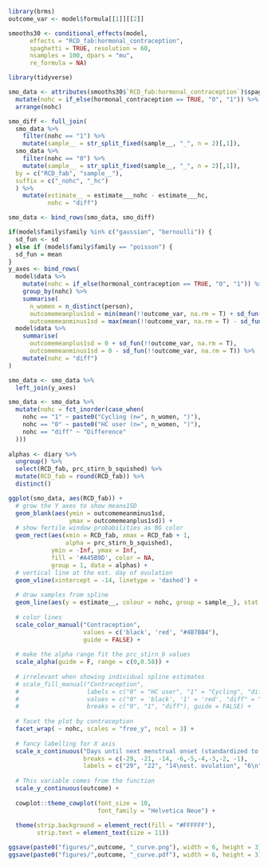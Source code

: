 ```r
library(brms)
outcome_var <- model$formula[[1]][[2]]

smooths30 <- conditional_effects(model, 
      effects = "RCD_fab:hormonal_contraception",
      spaghetti = TRUE, resolution = 60, 
      nsamples = 100, dpars = "mu",
      re_formula = NA)

library(tidyverse)

smo_data <- attributes(smooths30$`RCD_fab:hormonal_contraception`)$spaghetti %>% 
  mutate(nohc = if_else(hormonal_contraception == TRUE, "0", "1")) %>% 
  arrange(nohc)

smo_diff <- full_join(
  smo_data %>% 
    filter(nohc == "1") %>%
    mutate(sample__ = str_split_fixed(sample__, "_", n = 2)[,1]),
  smo_data %>% 
    filter(nohc == "0") %>% 
    mutate(sample__ = str_split_fixed(sample__, "_", n = 2)[,1]),
  by = c("RCD_fab", "sample__"), 
  suffix = c("_nohc", "_hc")
  ) %>% 
    mutate(estimate__ = estimate___nohc - estimate___hc,
           nohc = "diff")

smo_data <- bind_rows(smo_data, smo_diff)

if(model$family$family %in% c("gaussian", "bernoulli")) {
  sd_fun <- sd
} else if (model$family$family == "poisson") {
  sd_fun = mean
} 
y_axes <- bind_rows(
  model$data %>% 
    mutate(nohc = if_else(hormonal_contraception == TRUE, "0", "1")) %>% 
    group_by(nohc) %>% 
    summarise(
      n_women = n_distinct(person),
      outcomemeanplus1sd = min(mean(!!outcome_var, na.rm = T) + sd_fun(!!outcome_var, na.rm = T), max(!!outcome_var, na.rm = T)),
      outcomemeanminus1sd = max(mean(!!outcome_var, na.rm = T) - sd_fun(!!outcome_var, na.rm = T), min(!!outcome_var, na.rm = T))),
  model$data %>% 
    summarise(
      outcomemeanplus1sd = 0 + sd_fun(!!outcome_var, na.rm = T),
      outcomemeanminus1sd = 0 - sd_fun(!!outcome_var, na.rm = T)) %>% 
    mutate(nohc = "diff")
)

smo_data <- smo_data %>% 
  left_join(y_axes)

smo_data <- smo_data %>% 
  mutate(nohc = fct_inorder(case_when(
    nohc == "1" ~ paste0("Cycling (n=", n_women, ")"),
    nohc == "0" ~ paste0("HC user (n=", n_women, ")"),
    nohc == "diff" ~ "Difference"
  )))
  
alphas <- diary %>% 
  ungroup() %>% 
  select(RCD_fab, prc_stirn_b_squished) %>% 
  mutate(RCD_fab = round(RCD_fab)) %>% 
  distinct()
```

```r
ggplot(smo_data, aes(RCD_fab)) +
  # grow the Y axes to show mean±1SD
  geom_blank(aes(ymin = outcomemeanminus1sd, 
                 ymax = outcomemeanplus1sd)) +
  # show fertile window probabilities as BG color
  geom_rect(aes(xmin = RCD_fab, xmax = RCD_fab + 1,
                alpha = prc_stirn_b_squished), 
            ymin = -Inf, ymax = Inf, 
            fill = '#A45B9D', color = NA, 
            group = 1, data = alphas) +
  # vertical line at the est. day of ovulation
  geom_vline(xintercept = -14, linetype = 'dashed') +
  
  # draw samples from spline
  geom_line(aes(y = estimate__, colour = nohc, group = sample__), stat = 'identity', alpha = 0.08) +
  
  # color lines
  scale_color_manual("Contraception", 
                     values = c('black', 'red', "#4B7BB4"), 
                     guide = FALSE) +
  
  # make the alpha range fit the prc_stirn_b values
  scale_alpha(guide = F, range = c(0,0.58)) +
  
  # irrelevant when showing individual spline estimates
  # scale_fill_manual("Contraception", 
  #                   labels = c("0" = "HC user", "1" = "Cycling", "diff" = "Difference"), 
  #                   values = c("0" = 'black', '1' = 'red', "diff" = "#4B7BB4"), 
  #                   breaks = c("0", "1", "diff"), guide = FALSE) +
  
  # facet the plot by contraception 
  facet_wrap( ~ nohc, scales = "free_y", ncol = 3) +
  
  # fancy labelling for X axis
  scale_x_continuous("Days until next menstrual onset (standardized to 29-day cycle)", 
                     breaks = c(-29, -21, -14, -6,-5,-4,-3,-2, -1), 
                     labels = c("29", "22", "14\nest. ovulation", "6\n", "\n", "\n", "\n\npremens.", "\n", "1\n")) +
  
  # This variable comes from the function
  scale_y_continuous(outcome) +
  
  cowplot::theme_cowplot(font_size = 10, 
                         font_family = "Helvetica Neue") +
  
  theme(strip.background = element_rect(fill = "#FFFFFF"),
        strip.text = element_text(size = 11))

ggsave(paste0("figures/",outcome, "_curve.png"), width = 6, height = 3)
ggsave(paste0("figures/",outcome, "_curve.pdf"), width = 6, height = 3)
```

